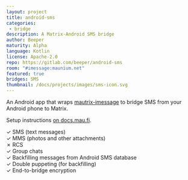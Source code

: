 ```yaml
---
layout: project
title: android-sms
categories:
 - bridge
description: A Matrix-Android SMS bridge
author: Beeper
maturity: Alpha
language: Kotlin
license: Apache-2.0
repo: https://gitlab.com/beeper/android-sms
room: "#imessage:maunium.net"
featured: true
bridges: SMS
thumbnail: /docs/projects/images/sms-icon.svg
---
```


An Android app that wraps [mautrix-imessage](https://github.com/tulir/mautrix-imessage)
to bridge SMS from your Android phone to Matrix.

Setup instructions [on docs.mau.fi](https://docs.mau.fi/bridges/go/imessage/android/setup.html).

✓ SMS (text messages)  
✓ MMS (photos and other attachments)  
✗ RCS  
✓ Group chats  
✓ Backfilling messages from Android SMS database  
✓ Double puppeting (for backfilling)  
✓ End-to-bridge encryption
